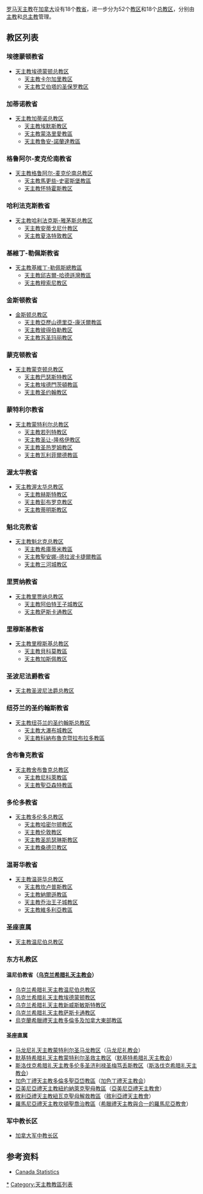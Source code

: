 [[罗马天主教|罗马天主教]]在[[加拿大|加拿大]]设有18个[[教省|教省]]，进一步分为52个[[教区|教区]]和18个[[总教区|总教区]]，分别由[[主教|主教]]和[[总主教|总主教]]管理。 

==教区列表==
===埃德蒙顿教省===
* [[天主教埃德蒙顿总教区|天主教埃德蒙顿总教区]]
** [[天主教卡尔加里教区|天主教卡尔加里教区]]
** [[天主教艾伯塔的圣保罗教区|天主教艾伯塔的圣保罗教区]]

===加蒂诺教省===
* [[天主教加蒂诺总教区|天主教加蒂诺总教区]]
** [[天主教埃默斯教区|天主教埃默斯教区]]
** [[天主教蒙洛里愛教區|天主教蒙洛里愛教區]]
** [[天主教魯安-諾蘭達教區|天主教魯安-諾蘭達教區]]

===格鲁阿尔-麦克伦南教省===
* [[天主教格鲁阿尔-麦克伦南总教区|天主教格鲁阿尔-麦克伦南总教区]]
** [[天主教馬更些-史密斯堡教區|天主教馬更些-史密斯堡教區]]
** [[天主教怀特霍斯教区|天主教怀特霍斯教区]]

===哈利法克斯教省===
* [[天主教哈利法克斯-雅茅斯总教区|天主教哈利法克斯-雅茅斯总教区]]
** [[天主教安蒂戈尼什教区|天主教安蒂戈尼什教区]]
** [[天主教夏洛特敦教区|天主教夏洛特敦教区]]

===基維丁-勒佩斯教省===
* [[天主教基維丁-勒佩斯總教區|天主教基維丁-勒佩斯總教區]]
** [[天主教邱吉爾-哈德遜灣教區|天主教邱吉爾-哈德遜灣教區]]
** [[天主教穆索尼教区|天主教穆索尼教区]]

===金斯顿教省===
* [[天主教金斯頓總教區_(加拿大)|金斯顿总教区]]
** [[天主教亞歷山德里亞-康沃爾教區|天主教亞歷山德里亞-康沃爾教區]]
** [[天主教彼得伯勒教区|天主教彼得伯勒教区]]
** [[天主教苏圣玛丽教区_(加拿大)|天主教苏圣玛丽教区]]

===蒙克顿教省===
* [[天主教蒙克顿总教区|天主教蒙克顿总教区]]
** [[天主教巴瑟斯特教區_(加拿大)|天主教巴瑟斯特教区]]
** [[天主教埃德門茨頓教區|天主教埃德門茨頓教區]]
** [[天主教圣约翰教区|天主教圣约翰教区]]

===蒙特利尔教省===
* [[天主教蒙特利尔总教区|天主教蒙特利尔总教区]]
** [[天主教若列特教区|天主教若列特教区]]
** [[天主教圣让-隆格伊教区|天主教圣让-隆格伊教区]]
** [[天主教圣热罗姆教区|天主教圣热罗姆教区]]
** [[天主教瓦利菲爾德教區|天主教瓦利菲爾德教區]]

===渥太华教省===
* [[天主教渥太华总教区|天主教渥太华总教区]]
** [[天主教赫斯特教区|天主教赫斯特教区]]
** [[天主教彭布罗克教区|天主教彭布罗克教区]]
** [[天主教蒂明斯教区|天主教蒂明斯教区]]

===魁北克教省===
* [[天主教魁北克总教区|天主教魁北克总教区]]
** [[天主教希庫蒂米教區|天主教希庫蒂米教區]]
** [[天主教聖安娜-德拉波卡捷爾教區|天主教聖安娜-德拉波卡捷爾教區]]
** [[天主教三河城教区|天主教三河城教区]]

===里贾纳教省===
* [[天主教里贾纳总教区|天主教里贾纳总教区]]
** [[天主教阿伯特王子城教区|天主教阿伯特王子城教区]]
** [[天主教萨斯卡通教区|天主教萨斯卡通教区]]

===里穆斯基教省===
* [[天主教里穆斯基总教区|天主教里穆斯基总教区]]
** [[天主教貝科莫教區|天主教貝科莫教區]]
** [[天主教加斯佩教区|天主教加斯佩教区]]

===圣波尼法爵教省===
* [[天主教圣波尼法爵总教区|天主教圣波尼法爵总教区]]

===纽芬兰的圣约翰斯教省===
* [[天主教纽芬兰的圣约翰斯总教区|天主教纽芬兰的圣约翰斯总教区]]
** [[天主教大瀑布城教区|天主教大瀑布城教区]]
** [[天主教科納布魯克暨拉布拉多教區|天主教科納布魯克暨拉布拉多教區]]

===舍布鲁克教省===
* [[天主教舍布鲁克总教区|天主教舍布鲁克总教区]]
** [[天主教尼科萊教區|天主教尼科萊教區]]
** [[天主教聖亞森特教區|天主教聖亞森特教區]]

===多伦多教省===
* [[天主教多伦多总教区|天主教多伦多总教区]]
** [[天主教哈密尔顿教区|天主教哈密尔顿教区]]
** [[天主教伦敦教区|天主教伦敦教区]]
** [[天主教圣凯瑟琳斯教区|天主教圣凯瑟琳斯教区]]
** [[天主教桑德贝教区|天主教桑德贝教区]]

===温哥华教省===
* [[天主教温哥华总教区|天主教温哥华总教区]]
** [[天主教坎卢普斯教区|天主教坎卢普斯教区]]
** [[天主教納爾遜教區|天主教納爾遜教區]]
** [[天主教乔治王子城教区|天主教乔治王子城教区]]
** [[天主教维多利亚教区_(加拿大)|天主教維多利亞教區]]

===圣座直属===
* [[天主教温尼伯总教区|天主教温尼伯总教区]]

===东方礼教区===
====温尼伯教省（[[乌克兰希腊礼天主教会|乌克兰希腊礼天主教会]]）====
*[[乌克兰希腊礼天主教温尼伯总教区|乌克兰希腊礼天主教温尼伯总教区]]
*[[乌克兰希腊礼天主教埃德蒙顿教区|乌克兰希腊礼天主教埃德蒙顿教区]]
*[[乌克兰希腊礼天主教新威斯敏斯特教区|乌克兰希腊礼天主教新威斯敏斯特教区]]
*[[乌克兰希腊礼天主教萨斯卡通教区|乌克兰希腊礼天主教萨斯卡通教区]]
*[[烏克蘭希臘禮天主教多倫多及加拿大東部教區|烏克蘭希臘禮天主教多倫多及加拿大東部教區]]

====圣座直属====
*[[马龙尼礼天主教蒙特利尔圣马龙教区|马龙尼礼天主教蒙特利尔圣马龙教区]]（[[马龙尼礼教会|马龙尼礼教会]]）
*[[默基特希腊礼天主教蒙特利尔圣救主教区|默基特希腊礼天主教蒙特利尔圣救主教区]]（[[默基特希腊礼天主教会|默基特希腊礼天主教会]]）
*[[斯洛伐克希腊礼天主教多伦多圣济利禄圣梅笃丢斯教区|斯洛伐克希腊礼天主教多伦多圣济利禄圣梅笃丢斯教区]]（[[斯洛伐克希腊礼天主教会|斯洛伐克希腊礼天主教会]]）
*[[加色丁禮天主教多倫多聖亞岱教區|加色丁禮天主教多倫多聖亞岱教區]]（[[加色丁禮天主教会|加色丁禮天主教会]]） 
*[[亞美尼亞禮天主教紐約納萊克聖母教區|亞美尼亞禮天主教紐約納萊克聖母教區]]（[[亞美尼亞禮天主教會|亞美尼亞禮天主教會]]）
*[[敘利亞禮天主教紐瓦克聖母解救教區|敘利亞禮天主教紐瓦克聖母解救教區]]（[[敘利亞禮天主教會|敘利亞禮天主教會]]）
*[[羅馬尼亞禮天主教坎頓聖喬治教區|羅馬尼亞禮天主教坎頓聖喬治教區]]（[[希臘禮天主教與合一的羅馬尼亞教會|希臘禮天主教與合一的羅馬尼亞教會]]）

===军中教长区===
* [[加拿大军中教长区|加拿大军中教长区]]

==参考资料==
*[http://www.catholic-hierarchy.org/country/scca4.html Canada Statistics]{{Wayback|url=http://www.catholic-hierarchy.org/country/scca4.html |date=20090112201605 }}

{{加拿大天主教教區}}

[[Category:加拿大天主教教区|*]]
[[Category:天主教教區列表|Category:天主教教區列表]]